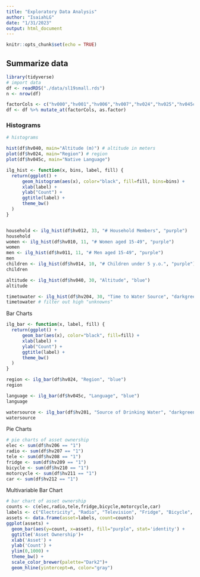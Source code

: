 ```yaml
---
title: "Exploratory Data Analysis"
author: "IsaiahLG"
date: "1/31/2023"
output: html_document
---
```


```r
knitr::opts_chunk$set(echo = TRUE)
```

## Summarize data


```r
library(tidyverse)
# import data
df <- readRDS("./data/sl19small.rds")
n <- nrow(df)

factorCols <- c("hv000","hv001","hv006","hv007","hv024","hv025","hv045c","hv201","hv205","hv206","hv207","hv208","hv209","hv210","hv211","hv212","hv213","hv214","hv215","hv217","hv219","hv221","hv226","hv227","hv230a","hv237","hv241","hv243a","hv243b","hv243c","hv243d","hv243e","hv244","hv246","hv246a","hv246b","hv246c","hv246d","hv246e","hv246f","hv247","hv270","hv270a")
df <- df %>% mutate_at(factorCols, as.factor)
```

### Histograms
```r
# histograms

hist(df$hv040, main="Altitude (m)") # altitude in meters
plot(df$hv024, main="Region") # region
plot(df$hv045c, main="Native Language")

ilg_hist <- function(x, bins, label, fill) {
  return(ggplot() + 
      geom_histogram(aes(x), color="black", fill=fill, bins=bins) +
      xlab(label) +
      ylab("Count") +
      ggtitle(label) +
      theme_bw()
  )
}


household <- ilg_hist(df$hv012, 33, "# Household Members", "purple")
household
women <- ilg_hist(df$hv010, 11, "# Women aged 15-49", "purple")
women
men <- ilg_hist(df$hv011, 11, "# Men aged 15-49", "purple")
men
children <- ilg_hist(df$hv014, 10, "# Children under 5 y.o.", "purple")
children

altitude <- ilg_hist(df$hv040, 30, "Altitude", "blue")
altitude

timetowater <- ilg_hist(df$hv204, 30, "Time to Water Source", "darkgreen")
timetowater # filter out high "unknowns"
```

Bar Charts
```r

ilg_bar <- function(x, label, fill) {
  return(ggplot() + 
      geom_bar(aes(x), color="black", fill=fill) +
      xlab(label) +
      ylab("Count") +
      ggtitle(label) +
      theme_bw()
  )
}

region <- ilg_bar(df$hv024, "Region", "blue")
region

language <- ilg_bar(df$hv045c, "Language", "blue")
language

watersource <- ilg_bar(df$hv201, "Source of Drinking Water", "darkgreen")
watersource


```

Pie Charts
```r
# pie charts of asset ownership
elec <- sum(df$hv206 == "1")
radio <- sum(df$hv207 == "1")
tele <- sum(df$hv208 == "1")
fridge <- sum(df$hv209 == "1")
bicycle <- sum(df$hv210 == "1")
motorcycle <- sum(df$hv211 == "1")
car <- sum(df$hv212 == "1")
```

Multivariable Bar Chart
```r
# bar chart of asset ownership
counts <- c(elec,radio,tele,fridge,bicycle,motorcycle,car)
labels <- c("Electricity", "Radio", "Television", "Fridge", "Bicycle", "Motorcyle", "Car")
assets <- data.frame(asset=labels, count=counts)
ggplot(assets) +
  geom_bar(aes(y=count, x=asset), fill="purple", stat='identity') +
  ggtitle('Asset Ownership')+
  xlab('Asset') +
  ylab('Count') +
  ylim(0,1000) + 
  theme_bw() +
  scale_color_brewer(palette="Dark2")+
  geom_hline(yintercept=n, color="gray")
```